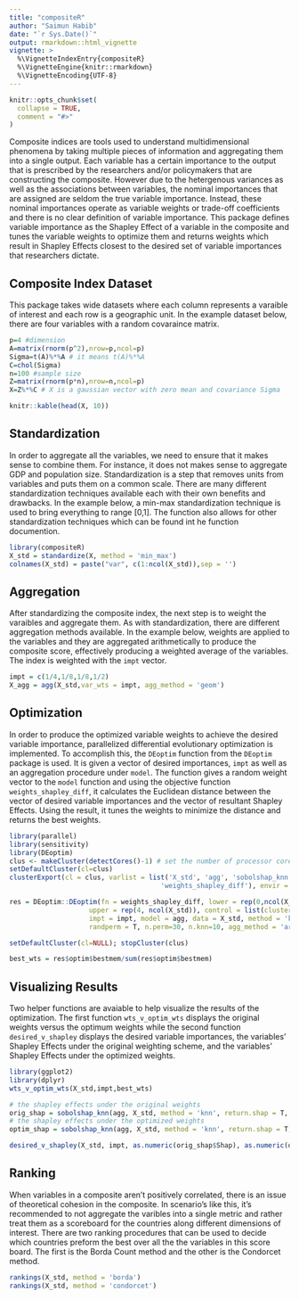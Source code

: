 ```yaml
---
title: "compositeR"
author: "Saimun Habib"
date: "`r Sys.Date()`"
output: rmarkdown::html_vignette
vignette: >
  %\VignetteIndexEntry{compositeR}
  %\VignetteEngine{knitr::rmarkdown}
  %\VignetteEncoding{UTF-8}
---
```


```r
knitr::opts_chunk$set(
  collapse = TRUE,
  comment = "#>"
)
```

Composite indices are tools used to understand multidimensional phenomena by taking multiple pieces of information and aggregating them into a single output. Each variable has a certain importance to the output that is prescribed by the researchers and/or policymakers that are constructing the composite. However due to the hetergenous variances as well as the associations between variables, the nominal importances that are assigned are seldom the true variable importance. Instead, these nominal importances operate as variable weights or trade-off coefficients and there is no clear definition of variable importance. This package defines variable importance as the Shapley Effect of a variable in the composite and tunes the variable weights to optimize them and returns weights which result in Shapley Effects closest to the desired set of variable importances that researchers dictate. 

## Composite Index Dataset

This package takes wide datasets where each column represents a varaible of interest and each row is a geographic unit. In the example dataset below, there are four variables with a random covaraince matrix. 

```r
p=4 #dimension
A=matrix(rnorm(p^2),nrow=p,ncol=p)
Sigma=t(A)%*%A # it means t(A)%*%A
C=chol(Sigma)
n=100 #sample size
Z=matrix(rnorm(p*n),nrow=n,ncol=p)
X=Z%*%C # X is a gaussian vector with zero mean and covariance Sigma

knitr::kable(head(X, 10))
```

## Standardization

In order to aggregate all the variables, we need to ensure that it makes sense to combine them. For instance, it does not makes sense to aggregate GDP and population size. Standardization is a step that removes units from variables and puts them on a common scale. There are many different standardization techniques available each with their own benefits and drawbacks. In the example below, a min-max standardization technique is used to bring everything to range [0,1]. The function also allows for other standardization techniques which can be found int he function documention. 

```r
library(compositeR)
X_std = standardize(X, method = 'min_max')
colnames(X_std) = paste("var", c(1:ncol(X_std)),sep = '')
```


## Aggregation

After standardizing the composite index, the next step is to weight the varaibles and aggregate them. As with standardization, there are different aggregation methods available. In the example below, weights are applied to the variables and they are aggregated arithmetically to produce the composite score, effectively producing a weighted average of the variables. The index is weighted with the `impt` vector. 

```r
impt = c(1/4,1/8,1/8,1/2)
X_agg = agg(X_std,var_wts = impt, agg_method = 'geom')
```

## Optimization

In order to produce the optimized variable weights to achieve the desired variable importance, parallelized differential evolutionary optimization is implemented. To accomplish this, the `DEoptim` function from the `DEoptim` package is used. It is given a vector of desired importances, `impt` as well as an aggregation procedure under `model`. The function gives a random weight vector to the `model` function and using the objective function `weights_shapley_diff`, it calculates the Euclidean distance between the vector of desired variable importances and the vector of resultant Shapley Effects. Using the result, it tunes the weights to minimize the distance and returns the best weights. 

```r
library(parallel)
library(sensitivity)
library(DEoptim)
clus <- makeCluster(detectCores()-1) # set the number of processor cores
setDefaultCluster(cl=clus)
clusterExport(cl = clus, varlist = list('X_std', 'agg', 'sobolshap_knn',
                                      'weights_shapley_diff'), envir = environment())

res = DEoptim::DEoptim(fn = weights_shapley_diff, lower = rep(0,ncol(X_std)),
                    upper = rep(4, ncol(X_std)), control = list(cluster = clus),
                    impt = impt, model = agg, data = X_std, method = 'knn',
                    randperm = T, n.perm=30, n.knn=10, agg_method = 'ar')

setDefaultCluster(cl=NULL); stopCluster(clus)

best_wts = res$optim$bestmem/sum(res$optim$bestmem)
```

## Visualizing Results

Two helper functions are avaiable to help visualize the results of the optimization. The first function `wts_v_optim_wts` displays the original weights versus the optimum weights while the second function `desired_v_shapley` displays the desired variable importances, the variables' Shapley Effects under the original weighting scheme, and the variables' Shapley Effects under the optimized weights. 



```r
library(ggplot2)
library(dplyr)
wts_v_optim_wts(X_std,impt,best_wts)

# the shapley effects under the original weights
orig_shap = sobolshap_knn(agg, X_std, method = 'knn', return.shap = T, n.knn=10, var_wts = impt)
# the shapley effects under the optimized weights
optim_shap = sobolshap_knn(agg, X_std, method = 'knn', return.shap = T, n.knn=10, var_wts = best_wts)

desired_v_shapley(X_std, impt, as.numeric(orig_shap$Shap), as.numeric(optim_shap$Shap))

```


## Ranking

When variables in a composite aren't positively correlated, there is an issue of theoretical cohesion in the composite. In scenario's like this, it's recommended to not aggregate the varibles into a single metric and rather treat them as a scoreboard for the countries along different dimensions of interest. There are two ranking procedures that can be used to decide which countries preform the best over all the the variables in this score board. The first is the Borda Count method and the other is the Condorcet method. 

```r

rankings(X_std, method = 'borda')
rankings(X_std, method = 'condorcet')

```
